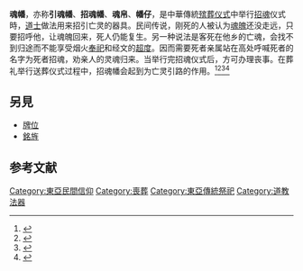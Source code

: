 '''魂幡'''，亦称'''引魂幡'''、'''招魂幡'''、'''魂帛'''、'''幡仔'''，是中華傳統[[殡葬|殡葬]][[仪式|仪式]]中举行[[招魂|招魂]]仪式時，[[道士|道士]]做法用来招引亡灵的器具。民间传说，刚死的人被认为[[魂魄|魂魄]]还没走远，只要招呼他，让魂魄回来，死人仍能复生。另一种说法是客死在他乡的亡魂，会找不到归途而不能享受烟火[[奉祀|奉祀]]和经文的[[超度|超度]]。因而需要死者亲属站在高处呼喊死者的名字为死者招魂，劝亲人的灵魂归来。当举行完招魂仪式后，方可办理丧事。在葬礼举行送葬仪式过程中，招魂幡会起到为亡灵引路的作用。<ref>{{cite book|author=郑晓江|title=《中国殡葬文化》|year=2012年3月|publisher=上海文化出版社|isbn=9787807405429}}</ref><ref>{{cite web|title=招魂幡|url=http://nrch.cca.gov.tw/twpedia.php?id=11591|work=臺灣大百科全書|publisher=中華民國文化部|accessdate=2015-04-16}}{{dead link|date=2018年3月 |bot=InternetArchiveBot |fix-attempted=yes }}</ref><ref>{{cite web|title=引魂|url=http://nrch.cca.gov.tw/twpedia.php?id=11569|work=臺灣大百科全書|publisher=中華民國文化部|accessdate=2015-04-16}}{{dead link|date=2018年3月 |bot=InternetArchiveBot |fix-attempted=yes }}</ref><ref>{{Cite web|url=http://www.funeralinformation.com.tw/Detail.php?LevelNo=483|title=魂幡／引魂幡／招魂幡／幡仔|accessdate=2017-10-13|author=|date=|work=臺灣殯葬資訊網|publisher=|archive-date=2020-09-25|archive-url=https://web.archive.org/web/20200925121322/http://www.funeralinformation.com.tw/Detail.php?LevelNo=483|dead-url=no}}</ref>

==另見==
* [[牌位|牌位]]
* [[銘旌|銘旌]]

== 参考文献 ==
{{Reflist}}
{{道教小作品}}

[[Category:東亞民間信仰|Category:東亞民間信仰]]
[[Category:喪葬|Category:喪葬]]
[[Category:東亞傳統祭祀|Category:東亞傳統祭祀]]
[[Category:道教法器|Category:道教法器]]
